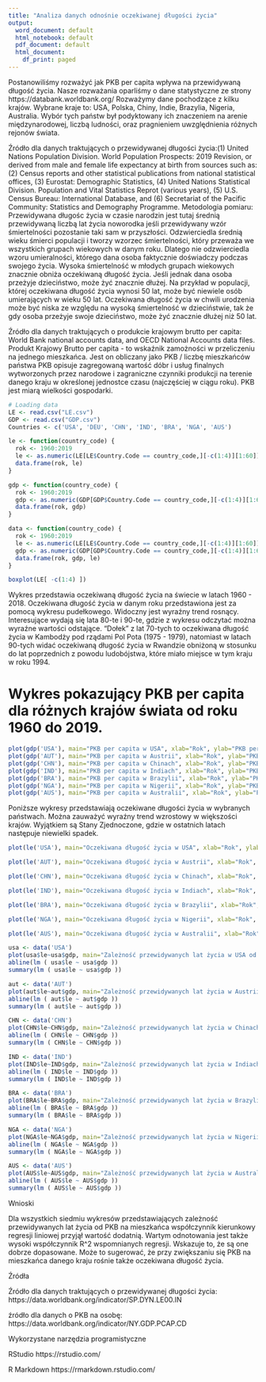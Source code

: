 ---
title: "Analiza danych odnośnie oczekiwanej długości życia"
output:
  word_document: default
  html_notebook: default
  pdf_document: default
  html_document:
    df_print: paged
---
Postanowiliśmy rozważyć jak PKB per capita wpływa na przewidywaną długość życia. Nasze rozważania oparliśmy o dane statystyczne ze strony https://databank.worldbank.org/ 
Rozważymy dane pochodzące z kilku krajów. Wybrane kraje to: USA, Polska, Chiny, Indie, Brazylia, Nigeria, Australia. Wybór tych państw był podyktowany ich znaczeniem na arenie międzynarodowej, liczbą ludności, oraz pragnieniem uwzględnienia różnych rejonów świata.



Źródło dla danych traktujących o przewidywanej długości życia:(1) United Nations Population Division. World Population Prospects: 2019 Revision, or derived from male and female life expectancy at birth from sources such as: (2) Census reports and other statistical publications from national statistical offices, (3) Eurostat: Demographic Statistics, (4) United Nations Statistical Division. Population and Vital Statistics Reprot (various years), (5) U.S. Census Bureau: International Database, and (6) Secretariat of the Pacific Community: Statistics and Demography Programme.
Metodologia pomiaru: Przewidywana długośc życia w czasie narodzin jest tutaj średnią przewidywaną liczbą lat życia noworodka jeśli przewidywany wzór śmiertelności pozostanie taki sam w przyszłości.
Odzwierciedla średnią wieku śmierci populacji i tworzy wzorzec śmiertelności, który przeważa we wszystkich grupach wiekowych w danym roku. Dlatego nie odzwierciedla wzoru umieralności, którego dana osoba faktycznie doświadczy podczas swojego życia.
Wysoka śmiertelność w młodych grupach wiekowych znacznie obniża oczekiwaną długość życia. Jeśli jednak dana osoba przeżyje dzieciństwo, może żyć znacznie dłużej. Na przykład w populacji, której oczekiwana długość życia wynosi 50 lat, może być niewiele osób umierających w wieku 50 lat. Oczekiwana długość życia w chwili urodzenia może być niska ze względu na wysoką śmiertelność w dzieciństwie, tak że gdy osoba przeżyje swoje dzieciństwo, może żyć znacznie dłużej niż 50 lat.


Źródło dla danych traktujących o produkcie krajowym brutto per capita: World Bank national accounts data, and OECD National Accounts data files.
Produkt Krajowy Brutto per capita - to wskaźnik zamożności w przeliczeniu na jednego mieszkańca. Jest on obliczany jako PKB / liczbę mieszkańców państwa
PKB opisuje zagregowaną wartość dóbr i usług finalnych wytworzonych przez narodowe i zagraniczne czynniki produkcji na terenie danego kraju w określonej jednostce czasu (najczęściej w ciągu roku). PKB jest miarą wielkości gospodarki.

```{R}
# Loading data
LE <- read.csv("LE.csv")
GDP <- read.csv("GDP.csv")
Countries <- c('USA', 'DEU', 'CHN', 'IND', 'BRA', 'NGA', 'AUS')

le <- function(country_code) {
  rok <- 1960:2019
  le <- as.numeric(LE[LE$Country.Code == country_code,][-c(1:4)][1:60])
  data.frame(rok, le)
}

gdp <- function(country_code) {
  rok <- 1960:2019
  gdp <- as.numeric(GDP[GDP$Country.Code == country_code,][-c(1:4)][1:60])
  data.frame(rok, gdp)
}

data <- function(country_code) {
  rok <- 1960:2019
  le <- as.numeric(LE[LE$Country.Code == country_code,][-c(1:4)][1:60])
  gdp <- as.numeric(GDP[GDP$Country.Code == country_code,][-c(1:4)][1:60])
  data.frame(rok, gdp, le)
}

```


```{R}
boxplot(LE[ -c(1:4) ])
```
Wykres przedstawia oczekiwaną długość życia na świecie w latach 1960 - 2018. Oczekiwana długość życia w danym roku przedstawiona jest za pomocą wykresu pudełkowego. Widoczny jest wyraźny trend rosnący. Interesujące wydają się lata 80-te i 90-te, gdzie z wykresu odczytać można wyraźne wartości odstające. "Dołek" z lat 70-tych to oczekiwana długość życia w Kambodży pod rządami Pol Pota (1975 - 1979), natomiast w latach 90-tych widać oczekiwaną długość życia w Rwandzie obniżoną w stosunku do lat poprzednich z powodu ludobójstwa, które miało miejsce w tym kraju w roku 1994. 

Wykres pokazujący PKB per capita dla różnych krajów świata od roku 1960 do 2019. 
=======
```{R}
plot(gdp('USA'), main="PKB per capita w USA", xlab="Rok", ylab="PKB per capita w USD")
plot(gdp('AUT'), main="PKB per capita w Austrii", xlab="Rok", ylab="PKB per capita w USD")
plot(gdp('CHN'), main="PKB per capita w Chinach", xlab="Rok", ylab="PKB per capita w USD")
plot(gdp('IND'), main="PKB per capita w Indiach", xlab="Rok", ylab="PKB per capita w USD")
plot(gdp('BRA'), main="PKB per capita w Brazylii", xlab="Rok", ylab="PKB per capita w USD")
plot(gdp('NGA'), main="PKB per capita w Nigerii", xlab="Rok", ylab="PKB per capita w USD")
plot(gdp('AUS'), main="PKB per capita w Australii", xlab="Rok", ylab="PKB per capita w USD")
```


Poniższe wykresy przedstawiają oczekiwane długości życia w wybranych państwach. Można zauważyć wyraźny trend wzrostowy w większości krajów. Wyjątkiem są Stany Zjednoczone, gdzie w ostatnich latach następuje niewielki spadek.

```{R}
plot(le('USA'), main="Oczekiwana długość życia w USA", xlab="Rok", ylab="Lata")

plot(le('AUT'), main="Oczekiwana długość życia w Austrii", xlab="Rok", ylab="Lata")

plot(le('CHN'), main="Oczekiwana długość życia w Chinach", xlab="Rok", ylab="Lata")

plot(le('IND'), main="Oczekiwana długość życia w Indiach", xlab="Rok", ylab="Lata")

plot(le('BRA'), main="Oczekiwana długość życia w Brazylii", xlab="Rok", ylab="Lata")

plot(le('NGA'), main="Oczekiwana długość życia w Nigerii", xlab="Rok", ylab="Lata")

plot(le('AUS'), main="Oczekiwana długość życia w Australii", xlab="Rok", ylab="Lata")
```


```{R}
usa <- data('USA')
plot(usa$le~usa$gdp, main="Zależność przewidywanych lat życia w USA od PKB per capita", xlab="USD", ylab="Przewidywana długość życia")
abline(lm ( usa$le ~ usa$gdp ))
summary(lm ( usa$le ~ usa$gdp ))

aut <- data('AUT')
plot(aut$le~aut$gdp, main="Zależność przewidywanych lat życia w Austrii od PKB per capita", xlab="USD", ylab="Przewidywana długość życia")
abline(lm ( aut$le ~ aut$gdp ))
summary(lm ( aut$le ~ aut$gdp ))

CHN <- data('CHN')
plot(CHN$le~CHN$gdp, main="Zależność przewidywanych lat życia w Chinach od PKB per capita", xlab="USD", ylab="Przewidywana długość życia")
abline(lm ( CHN$le ~ CHN$gdp ))
summary(lm ( CHN$le ~ CHN$gdp ))

IND <- data('IND')
plot(IND$le~IND$gdp, main="Zależność przewidywanych lat życia w Indiach od PKB per capita", xlab="USD", ylab="Przewidywana długość życia")
abline(lm ( IND$le ~ IND$gdp ))
summary(lm ( IND$le ~ IND$gdp ))

BRA <- data('BRA')
plot(BRA$le~BRA$gdp, main="Zależność przewidywanych lat życia w Brazylii od PKB per capita", xlab="USD", ylab="Przewidywana długość życia")
abline(lm ( BRA$le ~ BRA$gdp ))
summary(lm ( BRA$le ~ BRA$gdp ))

NGA <- data('NGA')
plot(NGA$le~NGA$gdp, main="Zależność przewidywanych lat życia w Nigerii od PKB per capita", xlab="USD", ylab="Przewidywana długość życia")
abline(lm ( NGA$le ~ NGA$gdp ))
summary(lm ( NGA$le ~ NGA$gdp ))

AUS <- data('AUS')
plot(AUS$le~AUS$gdp, main="Zależność przewidywanych lat życia w Australii od PKB per capita", xlab="USD", ylab="Przewidywana długość życia")
abline(lm ( AUS$le ~ AUS$gdp ))
summary(lm ( AUS$le ~ AUS$gdp ))

```

Wnioski

Dla wszystkich siedmiu wykresów przedstawiających zależność przewidywanych lat życia od PKB na mieszkańca współczynnik kierunkowy regresji liniowej przyjął wartość dodatnią. Wartym odnotowania jest także wysoki współczynnik R^2 wspomnianych regresji. Wskazuje to, że są one dobrze dopasowane. Może to sugerować, że przy zwiększaniu się PKB na mieszkańca danego kraju rośnie także oczekiwana długość życia. 


Źródła

Źródło dla danych traktujących o przewidywanej długości życia:
https://data.worldbank.org/indicator/SP.DYN.LE00.IN

źródło dla danych o PKB na osobę: 
https://data.worldbank.org/indicator/NY.GDP.PCAP.CD 

Wykorzystane narzędzia programistyczne

RStudio https://rstudio.com/

R Markdown https://rmarkdown.rstudio.com/